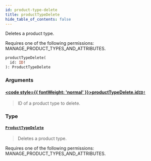 ```yaml
---
id: product-type-delete
title: productTypeDelete
hide_table_of_contents: false
---
```








Deletes a product type. 

Requires one of the following permissions: MANAGE_PRODUCT_TYPES_AND_ATTRIBUTES.

```graphql
productTypeDelete(
  id: ID!
): ProductTypeDelete
```


### Arguments

#### [<code style={{ fontWeight: 'normal' }}>productTypeDelete.<b>id</b></code>](#)<Bullet />[`ID!`](../../../developer/api-reference/scalars/id) <Badge class="secondary" text="non-null"/> <Badge class="secondary" text="scalar"/>
> ID of a product type to delete.
> 

### Type

#### [`ProductTypeDelete`](../../../developer/api-reference/objects/product-type-delete) <Badge class="secondary" text="object"/>
> Deletes a product type. 

Requires one of the following permissions: MANAGE_PRODUCT_TYPES_AND_ATTRIBUTES.
> 





